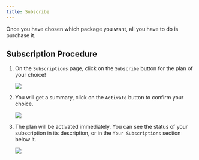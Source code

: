 ```yaml
---
title: Subscribe
---
```



Once you have chosen which package you want, all you have to do is purchase it.

## Subscription Procedure

<Steps>

1. On the `Subscriptions` page, click on the `Subscribe` button for the plan of your choice!

	![](/assets/subscribe1.png)

2. You will get a summary, click on the `Activate` button to confirm your choice.

	![](/assets/subscribe2.png)

3. The plan will be activated immediately. You can see the status of your subscription in its description, or in the `Your Subscriptions` section below it.

	![](/assets/subscribe3.png)

</Steps>
